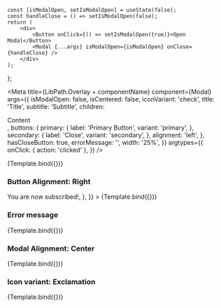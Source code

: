 
    const [isModalOpen, setIsModalOpen] = useState(false);
    const handleClose = () => setIsModalOpen(false);
    return (
        <div>
            <Button onClick={() => setIsModalOpen(true)}>Open Modal</Button>
            <Modal {...args} isModalOpen={isModalOpen} onClose={handleClose} />
        </div>
    );
};


<Meta
    title={LibPath.Overlay + componentName}
    component={Modal}
    args={{
        isModalOpen: false,
        isCentered: false,
        iconVariant: 'check',
        title: 'Title',
        subtitle: 'Subtitle',
        children: <div>Content</div>,
        buttons: {
            primary: {
                label: 'Primary Button',
                variant: 'primary',
            },
            secondary: {
                label: 'Close',
                variant: 'secondary',
            },
            alignment: 'left',
        },
        hasCloseButton: true,
        errorMessage: '',
        width: '25%',
    }}
    argtypes={{
        onClick: { action: 'clicked' },
    }}
/>

<DocsPageHeader
    title={componentName}
    description="This component is used to create a popup-box which can contain interactive content."
    addImportantNote={false}
    variant="stable"
/>

<Canvas withToolbar>
    <Story name="Base">{Template.bind({})}</Story>
</Canvas>

<DocsPageBodyComponents addStories={true} />

### Button Alignment: Right

<Canvas>
    <Story
        name="Button Alignment: Right"
        args={{
            buttons: {
                primary: {
                    label: 'Primary Button',
                    variant: 'primary',
                },
                secondary: {
                    label: 'Close',
                    variant: 'secondary',
                },
                alignment: 'right',
                title: 'Newsletter Subscription',
                subtitle: '',
                children: <div>You are now subscribed!</div>,
            },
        }}
    >
        {Template.bind({})}
    </Story>
</Canvas>

### Error message

<Canvas>
    <Story
        name="Error message"
        args={{
            errorMessage: 'This is an error message',
        }}
    >
        {Template.bind({})}
    </Story>
</Canvas>

### Modal Alignment: Center

<Canvas>
    <Story
        name="Modal Alignment: Center"
        args={{
            isCentered: true,
        }}
    >
        {Template.bind({})}
    </Story>
</Canvas>

### Icon variant: Exclamation

<Canvas>
    <Story
        name="Icon variant: Exclamation"
        args={{
            iconVariant: 'exclamation',
        }}
    >
        {Template.bind({})}
    </Story>
</Canvas>
